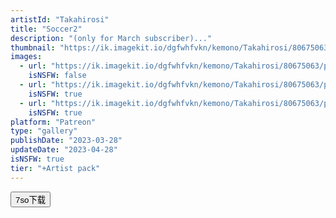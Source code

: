```yaml
---
artistId: "Takahirosi"
title: "Soccer2"
description: "(only for March subscriber)..."
thumbnail: "https://ik.imagekit.io/dgfwhfvkn/kemono/Takahirosi/80675063/p10_4_ori_1_gF9NvqoZ6U.avif?updatedAt=1736963386605"
images:
  - url: "https://ik.imagekit.io/dgfwhfvkn/kemono/Takahirosi/80675063/p10_4_ori_1_gF9NvqoZ6U.avif?updatedAt=1736963386605"
    isNSFW: false
  - url: "https://ik.imagekit.io/dgfwhfvkn/kemono/Takahirosi/80675063/p10_4_ori_1d_oZdq_2QSO.avif?updatedAt=1736963386214"
    isNSFW: true
  - url: "https://ik.imagekit.io/dgfwhfvkn/kemono/Takahirosi/80675063/p10_4_ori_1i_oFBKqn7_O.avif?updatedAt=1736963386368"
    isNSFW: true
platform: "Patreon"
type: "gallery"
publishDate: "2023-03-28"
updateDate: "2023-04-28"
isNSFW: true
tier: "+Artist pack"
---
```



<Button
      isExternal
      isBlock
      variant="flat"
      color="foreground"
      as={Link}
      href="https://pan.7so.top/f/6W6mty/_4_SOCCER2.7z"
    >
      7so下载
    </Button>
